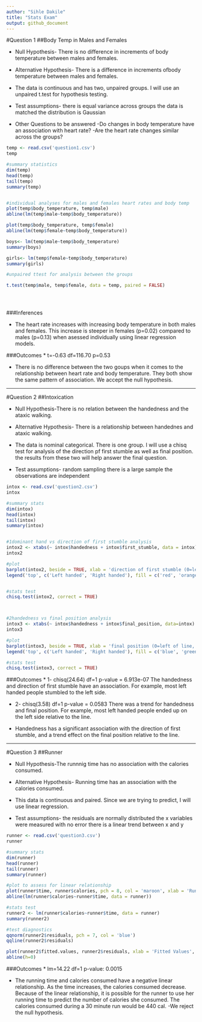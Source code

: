 ```yaml
---
author: "Sihle Dakile"
title: "Stats Exam"
output: github_document
---
```

#Question 1
##Body Temp in Males and Females

* Null Hypothesis- There is no difference in increments of body temperature between males and females.
* Alternative Hypothesis- There is a difference in increments ofbody temperature between males and females.

* The data is continuous and has two, unpaired groups. I will use an unpaired t.test for hypothesis testing. 

* Test assumptions- there is equal variance across groups
                    the data is matched
                    the distribution is Gaussian
                  
* Other Questions to be answered
    -Do changes in body temperature have an association with heart rate?
    -Are the heart rate changes similar across the groups?
  

```r
temp <- read.csv('question1.csv')
temp

#summary statistics
dim(temp)
head(temp)
tail(temp)
summary(temp)


#individual analyses for males and females heart rates and body temp
plot(temp$body_temperature, temp$male)
abline(lm(temp$male~temp$body_temperature))

plot(temp$body_temperature, temp$female)
abline(lm(temp$female~temp$body_temperature))

boys<- lm(temp$male~temp$body_temperature)
summary(boys)

girls<- lm(temp$female~temp$body_temperature)
summary(girls)

#unpaired ttest for analysis between the groups

t.test(temp$male, temp$female, data = temp, paired = FALSE)





```

###Inferences

* The heart rate increases with increasing body temperature in both males and females. This increase is steeper in females (p=0.02) compared to males (p=0.13) when asessed individually using linear regression models. 

###Outcomes
* t=-0.63
  df=116.70
  p=0.53

* There is no difference between the two goups when it comes to the relationship between heart rate and body temperature. They both show the same pattern of association. We accept the null hypothesis. 

***

#Question 2
##Intoxication

* Null Hypothesis-There is no relation between the handedness and the ataxic walking. 
* Alternative Hypothesis- There is a relationship between handednes and ataxic walking.

* The data is nominal categorical. There is one group. I will use a chisq test for analysis of the direction pf first stumble as well as final position. the results from these two will help answer the final question.

* Test assumptions- random sampling
                    there is a large sample
                    the observations are independent
                    
```r
intox <- read.csv('question2.csv')
intox

#summary stats
dim(intox)
head(intox)
tail(intox)
summary(intox)


#1dominant hand vs direction of first stumble analysis
intox2 <- xtabs(~ intox$handedness + intox$first_stumble, data = intox)
intox2

#plot
barplot(intox2, beside = TRUE, xlab = 'direction of first stumble (0=left, 1=right)', ylab = 'frequency', main = 'Handedness vs the Direction of first stumble in Intoxicated individuals.', col = c('red', 'orange'))
legend('top', c('Left handed', 'Right handed'), fill = c('red', 'orange'))


#stats test 
chisq.test(intox2, correct = TRUE)



#2handedness vs final position analysis
intox3 <- xtabs(~ intox$handedness + intox$final_position, data=intox)
intox3

#plot
barplot(intox3, beside = TRUE, xlab = 'final position (0=left of line, 1=right of line)', ylab = 'frequency', main = 'Handedness vs the Final position relative to the line in Intoxicated individuals.', col = c('blue', 'green'))
legend('top', c('Left handed', 'Right handed'), fill = c('blue', 'green'))

#stats test
chisq.test(intox3, correct = TRUE)


```

###Outcomes
* 1- chisq(24.64)
    df=1
    p-value = 6.913e-07
  The handedness and direction of first stumble have an association. For example, most left handed people stumbled to the left side.
  
* 2- chisq(3.58)
    df=1
    p-value = 0.0583
  There was a trend for handedness and final position. For example, most left handed people ended up on the left side relative to the line.
  
* Handedness has a significant association with the direction of first stumble, and a trend effect on the final position relative to the line. 

***

#Question 3
##Runner

* Null Hypothesis-The runnnig time has no association with the calories consumed.
* Alternative Hypothesis- Running time has an association with the calories consumed. 

* This data is continuous and paired. Since we are trying to predict, I will use linear regression.

* Test assumptions- the residuals are normally distributed
                    the x variables were measured with no error
                    there is a linear trend between x and y


```r
runner <- read.csv('question3.csv')
runner

#summary stats
dim(runner)
head(runner)
tail(runner)
summary(runner)

#plot to assess for linear relationship
plot(runner$time, runner$calories, pch = 8, col = 'maroon', xlab = 'Running Time (s)', ylab = 'Calories Consumed (cal)', main = 'The relationship between running time and calories consumed in an amateur runner.')
abline(lm(runner$calories~runner$time, data = runner))

#stats test
runner2 <- lm(runner$calories~runner$time, data = runner)
summary(runner2)

#test diagnostics
qqnorm(runner2$residuals, pch = 7, col = 'blue')
qqline(runner2$residuals)

plot(runner2$fitted.values, runner2$residuals, xlab = 'Fitted Values', ylab = 'Residuals', main = 'Fitted values vs Residuals', pch = 2, col = 'magenta')
abline(h=0)

```

###Outcomes
* lm=14.22
  df=1
  p-value: 0.0015

* The running time and calories consumed have a negative linear relationship. As the time increases, the calories consumed decrease. Because of the linear relationship, it is possible for the runner to use her running time to predict the number of calories she consumed. 
 The calories consumed during a 30 minute run would be 440 cal.
 -We reject the null hypothesis. 
